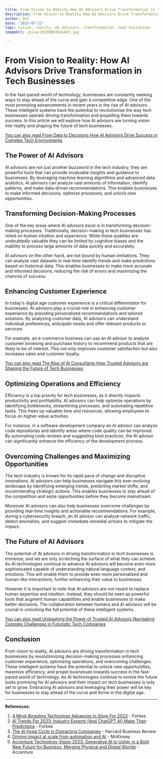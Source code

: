 ```yaml
---
title: From Vision to Reality How AI Advisors Drive Transformation in Tech Businesses
description: From Vision to Reality How AI Advisors Drive Transformation in Tech Businesses
author: Usf
date: '2023-07-23'
tags: vision, reality, AI advisors, transformation, tech businesses
imageUrl: /pixa/20230803041407.jpg

---
```

#  From Vision to Reality: How AI Advisors Drive Transformation in Tech Businesses

In the fast-paced world of technology, businesses are constantly  seeking ways to stay ahead  of  the curve and gain  a competitive edge. One of the  most promising advancements in  recent years is the rise of AI advisors. These intelligent systems have the potential to  revolutionize the way tech businesses operate  driving transformation and propelling them  towards success. In this article we will explore how AI advisors are turning  vision into reality and shaping the future of tech businesses.

[You can also read From Data  to Decisions How  AI Advisors Drive Success in Complex Tech  Environments](From%20Data%20to%20Decisions%20How%20AI%20Advisors%20Drive%20Success%20in%20Complex%20Tech%20Environments)


##  The Power of AI Advisors

AI advisors  are not  just another buzzword in the  tech industry;  they are powerful tools that can  provide invaluable insights  and guidance to businesses. By leveraging machine learning algorithms  and advanced data analytics, AI  advisors can analyze vast amounts of information, identify patterns, and make  data-driven recommendations. This enables businesses to make informed decisions, optimize processes, and unlock new opportunities.

## Transforming Decision-Making Processes

One of the key areas where AI advisors excel is in transforming decision-making processes. Traditionally, decision-making  in tech businesses has relied on human intuition and experience. While these  qualities are undoubtedly valuable they can be limited by cognitive biases and the inability to process large amounts of data quickly and accurately.

AI advisors on the other hand, are not bound  by  human limitations.  They can analyze vast datasets in real-time identify trends and make predictions based on historical data. This  enables businesses to make more accurate and  informed decisions, reducing the risk  of errors and maximizing  the chances of success.

## Enhancing Customer Experience

In today's digital age  customer experience is a critical differentiator for businesses. AI advisors play a crucial role in enhancing customer experience by providing personalized  recommendations and tailored solutions. By analyzing customer data, AI advisors can understand individual preferences, anticipate needs and  offer relevant products or services.

For example, an e-commerce business can use an AI advisor to analyze customer browsing and purchase history to recommend products that are likely  to be of interest. This not only improves customer satisfaction but also increases sales and  customer loyalty.

[You  can also read  The Rise  of AI Consultants How Trusted Advisors are Shaping the Future  of Tech Businesses](The%20Rise%20of%20AI%20Consultants%20How%20Trusted%20Advisors%20are%20Shaping%20the%20Future%20of%20Tech%20Businesses)


## Optimizing Operations and Efficiency

Efficiency is a top priority for  tech businesses, as it directly impacts productivity and profitability. AI advisors can help optimize  operations by identifying bottlenecks, streamlining processes,  and automating repetitive tasks. This frees up valuable time and resources, allowing employees to focus on higher-value activities.

For instance,  in a software development  company an AI advisor can analyze code repositories  and  identify  areas where code quality can be improved. By  automating code reviews and suggesting best practices, the AI advisor can significantly enhance the efficiency of the development process.

## Overcoming Challenges and  Maximizing Opportunities

The tech industry is known for its rapid pace of change and disruptive innovations.  AI advisors can help businesses navigate this ever-evolving  landscape by identifying emerging trends, predicting market shifts, and recommending strategic actions. This enables businesses  to stay ahead of the competition and seize  opportunities before they become mainstream.

Moreover  AI advisors can also help businesses overcome challenges by providing real-time insights and actionable recommendations. For example,  during a cybersecurity breach, an AI advisor can analyze network  traffic, detect anomalies, and suggest immediate remedial actions  to mitigate the impact.

## The Future of AI Advisors

The  potential of AI advisors in  driving transformation in tech businesses is  immense, and we  are only  scratching the surface of what they can  achieve. As AI technologies continue to advance AI advisors will become even more sophisticated capable of understanding natural language context,  and emotions.  This will enable  them to provide even more personalized and human-like interactions,  further  enhancing their value to businesses.

However  it is important to note that AI advisors are not meant to replace human expertise and intuition. Instead, they should be seen as powerful tools that augment human capabilities  and enable  businesses to make better decisions. The collaboration between humans and AI advisors will be crucial  in unlocking the full potential of these intelligent systems.

[You can also read Unleashing the Power of Trusted AI Advisors Navigating Complex Challenges in Futuristic Tech Companies](Unleashing%20the%20Power%20of%20Trusted%20AI%20Advisors%20Navigating%20Complex%20Challenges%20in%20Futuristic%20Tech%20Companies)


## Conclusion

From vision to reality, AI advisors are driving transformation in  tech businesses by revolutionizing decision-making processes enhancing customer experience, optimizing operations, and overcoming challenges.  These intelligent systems have the potential  to unlock new opportunities, maximize  efficiency, and propel businesses towards success in the fast-paced world  of technology. As AI technologies continue to evolve the future looks promising for AI advisors and their impact on tech businesses is only set to grow. Embracing AI advisors and leveraging their power  will  be key for businesses to stay ahead of the curve and thrive in the digital age.

---

**References:**

1.  [4 Mind-Boggling Technology Advances In Store For 2023](https://www.forbes.com/sites/chuckbrooks/2022/12/13/4-mind-boggling-technology-advances-in-store-for-2023/?sh=24a5614b1a40) -  Forbes
2.  [AI Trends For 2023: Industry Experts (And ChatGPT AI) Make Their Predictions](https://www.forbes.com/sites/ganeskesari/2022/12/22/ai-trends-for-2023-industry-experts-and-chatgpt-ai-make-their-predictions/?sh=24ab88d831ca) - Forbes
3. [The AI Hype Cycle Is Distracting Companies](https://hbr.org/2023/06/the-ai-hype-cycle-is-distracting-companies) - Harvard Business Review
4. [Driving impact at scale from automation and AI](https://www.mckinsey.com/~/media/McKinsey/Business%20Functions/McKinsey%20Digital/Our%20Insights/Driving%20impact%20at%20scale%20from%20automation%20and%20AI/Driving-impact-at-scale-from-automation-and-AI.ashx) - McKinsey
5. [Accenture Technology Vision 2023: Generative AI  to Usher in a Bold New Future for Business, Merging Physical and Digital Worlds](https://newsroom.accenture.com/news/accenture-technology-vision-2023-generative-ai-to-usher-in-a-bold-new-future-for-business-merging-physical-and-digital-worlds.htm) - Accenture